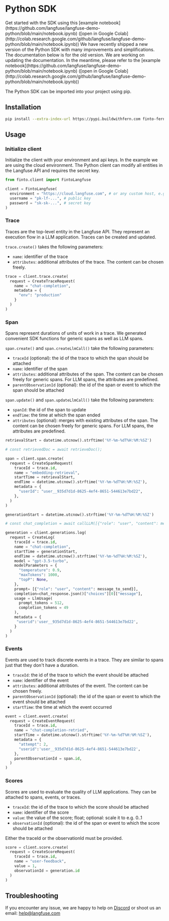 # Python SDK


<Callout type="info" emoji="ℹ️">
  Get started with the SDK using this [example
  notebook](https://github.com/langfuse/langfuse-demo-python/blob/main/notebook.ipynb)
  ([open in Google
  Colab](http://colab.research.google.com/github/langfuse/langfuse-demo-python/blob/main/notebook.ipynb))
</Callout>

<Callout type="warning" emoji="🚧">
  We have recently shipped a new version of the Python SDK with many
  improvements and simplifications. The documentation below is for the old
  version. We are working on updating the documentation. In the meantime, please
  refer to the [example
  notebook](https://github.com/langfuse/langfuse-demo-python/blob/main/notebook.ipynb)
  ([open in Google
  Colab](http://colab.research.google.com/github/langfuse/langfuse-demo-python/blob/main/notebook.ipynb))
</Callout>

The Python SDK can be imported into your project using pip.

## Installation

```bash
pip install --extra-index-url https://pypi.buildwithfern.com finto-fern-langfuse
```

## Usage

### Initialize client

Initialize the client with your environment and api keys. In the example we are using the cloud environment. The Python client can modify all entities in the Langfuse API and requires the secret key.

```python filename="server.py"
from finto.client import FintoLangfuse

client = FintoLangfuse(
  environment = "https://cloud.langfuse.com", # or any custom host, e.g. http://localhost:3030
  username = "pk-lf-...", # public key
  password = "sk-sk-...", # secret key
)
```

### Trace

Traces are the top-level entity in the Langfuse API. They represent an execution flow in a LLM application. Traces can be created and updated.

`trace.create()` takes the following parameters:

- `name`: identifier of the trace
- `attributes`: additional attributes of the trace. The content can be chosen freely.

```python filename="server.py"
trace = client.trace.create(
  request = CreateTraceRequest(
    name = "chat-completion",
    metadata = {
      "env": "production"
    }
  )
)
```

### Span

Spans represent durations of units of work in a trace. We generated convenient SDK functions for generic spans as well as LLM spans.

`span.create()` and `span.createLlmCall()` take the following parameters:

- `traceId` (optional): the id of the trace to which the span should be attached
- `name`: identifier of the span
- `attributes`: additional attributes of the span. The content can be chosen freely for generic spans. For LLM spans, the attributes are predefined.
- `parentObservationId` (optional): the id of the span or event to which the span should be attached

`span.update()` and `span.updateLlmCall()` take the following parameters:

- `spanId`: the id of the span to update
- `endTime`: the time at which the span ended
- `attributes` (optional): merges with existing attributes of the span. The content can be chosen freely for generic spans. For LLM spans, the attributes are predefined.

```python filename="server.py"
retrievalStart = datetime.utcnow().strftime('%Y-%m-%dT%H:%M:%SZ')

# const retrievedDoc = await retrieveDoc();

span = client.span.create(
  request = CreateSpanRequest(
    traceId = trace.id,
    name = "embedding-retrieval",
    startTime = retrievalStart,
    endTime = datetime.utcnow().strftime('%Y-%m-%dT%H:%M:%SZ'),
    metadata = {
      "userId": "user__935d7d1d-8625-4ef4-8651-544613e7bd22",
    },
  )
)

generationStart = datetime.utcnow().strftime('%Y-%m-%dT%H:%M:%SZ')

# const chat_completion = await callLLM([{"role": "user", "content": message_to_send}]);

generation = client.generations.log(
  request = CreateLog(
    traceId = trace.id,
    name = "chat-completion",
    startTime = generationStart,
    endTime = datetime.utcnow().strftime('%Y-%m-%dT%H:%M:%SZ'),
    model = "gpt-3.5-turbo",
    modelParameters = {
      "temperature": 0.9,
      "maxTokens": 1000,
      "topP": None,
    },
    prompt= [{"role": "user", "content": message_to_send}],
    completion=chat_response.json()["choices"][0]["message"],
    usage = LlmUsage(
      prompt_tokens = 512,
      completion_tokens = 49
    ),
    metadata = {
     "userid":'user__935d7d1d-8625-4ef4-8651-544613e7bd22',
    }
  )
)
```

### Events

Events are used to track discrete events in a trace. They are similar to spans just that they don't have a duration.

- `traceId`: the id of the trace to which the event should be attached
- `name`: identifier of the event
- `attributes`: additional attributes of the event. The content can be chosen freely.
- `parentObservationId` (optional): the id of the span or event to which the event should be attached
- `startTime`: the time at which the event occurred

```python filename="server.py"
event = client.event.create(
  request = CreateEventRequest(
    traceId = trace.id,
    name = "chat-completion-retried",
    startTime = datetime.utcnow().strftime('%Y-%m-%dT%H:%M:%SZ'),
    metadata = {
      "attempt": 2,
      "userid":'user__935d7d1d-8625-4ef4-8651-544613e7bd22',
    },
    parentObservationId = span.id,
  )
)
```

### Scores

Scores are used to evaluate the quality of LLM applications. They can be attached to spans, events, or traces.

- `traceId`: the id of the trace to which the score should be attached
- `name`: identifier of the score
- `value`: the value of the score; float; optional: scale it to e.g. 0..1
- `observationId` (optional): the id of the span or event to which the score should be attached

Either the traceId or the observationId must be provided.

```python filename="server.py"
score = client.score.create(
  request = CreateScoreRequest(
    traceId = trace.id,
    name = "user-feedback",
    value = 1,
    observationId = generation.id
  )
)
```

## Troubleshooting

If you encounter any issue, we are happy to help on [Discord](https://discord.gg/7NXusRtqYU) or shoot us an email: help@langfuse.com
